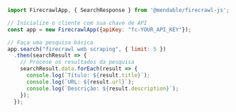 ```js Node
import FirecrawlApp, { SearchResponse } from '@mendable/firecrawl-js';

// Inicialize o cliente com sua chave de API
const app = new FirecrawlApp({apiKey: "fc-YOUR_API_KEY"});

// Faça uma pesquisa básica
app.search("firecrawl web scraping", { limit: 5 })
  .then(searchResult => {
    // Procese os resultados da pesquisa
    searchResult.data.forEach(result => {
      console.log(`Título: ${result.title}`);
      console.log(`URL: ${result.url}`);
      console.log(`Descrição: ${result.description}`);
    });
  }); 
```
